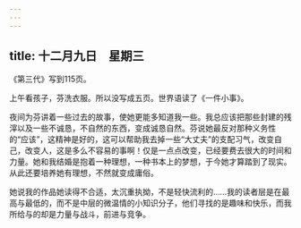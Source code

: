 ```yaml
---
---
---
```

title: 十二月九日　星期三
---




《第三代》写到115页。

上午看孩子，芬洗衣服。所以没写成五页。世界语读了《一件小事》。

夜间为芬讲着一些过去的故事，使她更能多知道我一些。我总应该把那些封建的残滓以及一些不诚恳，不自然的东西，变成诚恳自然。芬说她最反对那种义务性的“应该”，这精神是好的，这可以帮助我去掉一些“大丈夫”的支配习气，改变自己，改变人，这是多么不容易的事啊！仅是一点点改变，已经要费去很大的时间和力量。她和我结婚是抱着一种理想，一种书本上的梦想，于今她才算踏到了现实。从此还要培养她有理想，不然就变成庸俗。

她说我的作品她读得不合适，太沉重执拗，不是轻快流利的……我的读者层是在最高与最低的，而不是中层的微温情的小知识分子，他们寻找的是趣味和快乐，而我所给与的却是力量与战斗，前进与竞争。